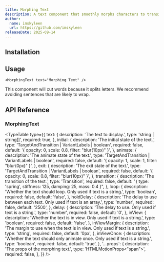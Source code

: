 ```yaml
---
title: Morphing Text
description: A text component that smoothly morphs characters to transition between strings.
author:
  name: imskyleen
  url: https://github.com/imskyleen
releaseDate: 2025-09-14
---
```


<ComponentPreview name="demo-primitives-texts-morphing" />

## Installation

<ComponentInstallation name="primitives-texts-morphing" />

## Usage

```tsx
<MorphingText text="Morphing Text" />
```

<Callout type="info">
  This component will cut words because it splits letters. We recommend avoiding
  sentences that are likely to wrap.
</Callout>

## API Reference

### MorphingText

<TypeTable
  type={{
    text: {
      description: 'The text to display.',
      type: 'string | string[]',
      required: true,
    },
    initial: {
      description: 'The initial state of the text.',
      type: 'TargetAndTransition | VariantLabels | boolean',
      required: false,
      default: '{ opacity: 0, scale: 0.8, filter: "blur(10px)" }',
    },
    animate: {
      description: 'The animate state of the text.',
      type: 'TargetAndTransition | VariantLabels | boolean',
      required: false,
      default: '{ opacity: 1, scale: 1, filter: "blur(0px)" }',
    },
    exit: {
      description: 'The exit state of the text.',
      type: 'TargetAndTransition | VariantLabels | boolean',
      required: false,
      default: '{ opacity: 0, scale: 0.8, filter: "blur(10px)" }',
    },
    transition: {
      description: 'The transition of the text.',
      type: 'Transition',
      required: false,
      default: "{ type: 'spring', stiffness: 125, damping: 25, mass: 0.4 }",
    },
    loop: {
      description:
        'Whether the text should loop. Only used if text is a string.',
      type: 'boolean',
      required: false,
      default: 'false',
    },
    holdDelay: {
      description:
        'The delay to use between each text. Only used if text is an array.',
      type: 'number',
      required: false,
      default: '2500',
    },
    delay: {
      description: 'The delay to use. Only used if text is a string.',
      type: 'number',
      required: false,
      default: '0',
    },
    inView: {
      description:
        'Whether the text is in view. Only used if text is a string.',
      type: 'boolean',
      required: false,
      default: 'false',
    },
    inViewMargin: {
      description:
        'The margin to use when the text is in view. Only used if text is a string.',
      type: 'string',
      required: false,
      default: '0px',
    },
    inViewOnce: {
      description:
        'Whether the text should only animate once. Only used if text is a string.',
      type: 'boolean',
      required: false,
      default: 'true',
    },
    '...props': {
      description: 'The props of the morphing text.',
      type: 'HTMLMotionProps<"span">',
      required: false,
    },
  }}
/>
